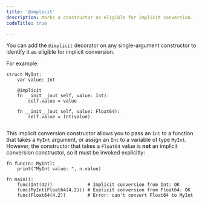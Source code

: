 ```yaml
---
title: '@implicit'
description: Marks a constructor as eligible for implicit conversion.
codeTitle: true

---
```


You can add the `@implicit` decorator on any single-argument constructor to
identify it as eligible for implicit conversion.

For example:

```mojo
struct MyInt:
    var value: Int

    @implicit
    fn __init__(out self, value: Int):
        self.value = value

    fn __init__(out self, value: Float64):
        self.value = Int(value)


```

This implicit conversion constructor allows you to pass an `Int` to a function
that takes a `MyInt` argument, or assign an `Int` to a variable of type `MyInt`.
However, the constructor that takes a `Float64` value is **not** an implicit
conversion constructor, so it must be invoked explicitly:

```mojo
fn func(n: MyInt):
    print("MyInt value: ", n.value)

fn main():
    func(Int(42))             # Implicit conversion from Int: OK
    func(MyInt(Float64(4.2))) # Explicit conversion from Float64: OK
    func(Float64(4.2))        # Error: can't convert Float64 to MyInt
```
